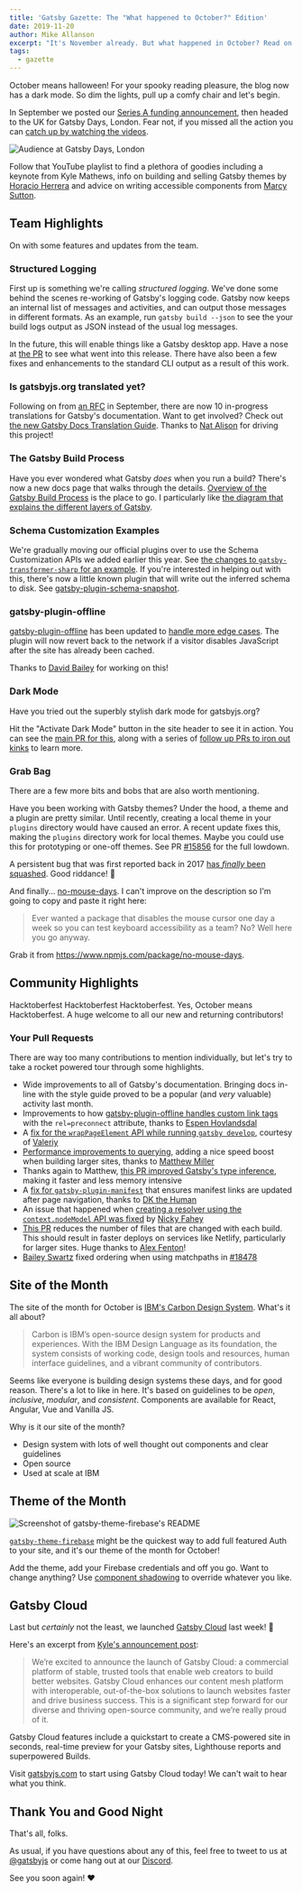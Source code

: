 ```yaml
---
title: 'Gatsby Gazette: The "What happened to October?" Edition'
date: 2019-11-20
author: Mike Allanson
excerpt: "It's November already. But what happened in October? Read on to find out more."
tags:
  - gazette
---
```


October means halloween! For your spooky reading pleasure, the blog now has a dark mode. So dim the lights, pull up a comfy chair and let's begin.

In September we posted our [Series A funding announcement](https://www.gatsbyjs.org/blog/2019-09-26-announcing-gatsby-15m-series-a-funding-round), then headed to the UK for Gatsby Days, London. Fear not, if you missed all the action you can [catch up by watching the videos](https://youtube.com/watch?v=UvO7h_KwgpE&list=PLCU2qJekvcN2f9rgS50xy7-4QBpgwid4G).

![Audience at Gatsby Days, London](./gatsby-days.jpg)

Follow that YouTube playlist to find a plethora of goodies including a keynote from Kyle Mathews, info on building and selling Gatsby themes by [Horacio Herrera](https://twitter.com/hhg2288) and advice on writing accessible components from [Marcy Sutton](https://twitter.com/marcysutton).

## Team Highlights

On with some features and updates from the team.

### Structured Logging

First up is something we're calling _structured logging_. We've done some behind the scenes re-working of Gatsby's logging code. Gatsby now keeps an internal list of messages and activities, and can output those messages in different formats. As an example, run `gatsby build --json` to see the your build logs output as JSON instead of the usual log messages.

In the future, this will enable things like a Gatsby desktop app. Have a nose at [the PR](https://github.com/gatsbyjs/gatsby/pull/14973) to see what went into this release. There have also been a few fixes and enhancements to the standard CLI output as a result of this work.

### Is gatsbyjs.org translated yet?

Following on from [an RFC](https://github.com/gatsbyjs/rfcs/pull/42) in September, there are now 10 in-progress translations for Gatsby's documentation. Want to get involved? Check out [the new Gatsby Docs Translation Guide](https://www.gatsbyjs.org/contributing/gatsby-docs-translation-guide). Thanks to [Nat Alison](https://twitter.com/tesseralis) for driving this project!

### The Gatsby Build Process

Have you ever wondered what Gatsby _does_ when you run a build? There's now a new docs page that walks through the details. [Overview of the Gatsby Build Process](https://www.gatsbyjs.org/docs/overview-of-the-gatsby-build-process) is the place to go. I particularly like [the diagram that explains the different layers of Gatsby](https://www.gatsbyjs.org/docs/overview-of-the-gatsby-build-process/#what-happens-when-you-run-gatsby-build).

### Schema Customization Examples

We're gradually moving our official plugins over to use the Schema Customization APIs we added earlier this year. See [the changes to `gatsby-transformer-sharp` for an example](https://github.com/gatsbyjs/gatsby/pull/18871). If you're interested in helping out with this, there's now a little known plugin that will write out the inferred schema to disk. See [gatsby-plugin-schema-snapshot](https://www.gatsbyjs.org/packages/gatsby-plugin-schema-snapshot).

### gatsby-plugin-offline

[gatsby-plugin-offline](https://www.gatsbyjs.org/packages/gatsby-plugin-offline) has been updated to [handle more edge cases](https://github.com/gatsbyjs/gatsby/pull/17590). The plugin will now revert back to the network if a visitor disables JavaScript after the site has already been cached.

Thanks to [David Bailey](https://twitter.com/davidbailey) for working on this!

### Dark Mode

Have you tried out the superbly stylish dark mode for gatsbyjs.org?

Hit the "Activate Dark Mode" button in the site header to see it in action. You can see the [main PR for this](https://github.com/gatsbyjs/gatsby/pull/18348), along with a series of [follow up PRs to iron out kinks](https://github.com/gatsbyjs/gatsby/pulls?q=is%3Apr+dark+mode+is%3Aclosed) to learn more.

### Grab Bag

There are a few more bits and bobs that are also worth mentioning.

Have you been working with Gatsby themes? Under the hood, a theme and a plugin are pretty similar. Until recently, creating a local theme in your `plugins` directory would have caused an error. A recent update fixes this, making the `plugins` directory work for local themes. Maybe you could use this for prototyping or one-off themes. See PR [#15856](https://github.com/gatsbyjs/gatsby/pull/15856) for the full lowdown.

A persistent bug that was first reported back in 2017 [has _finally_ been squashed](https://github.com/gatsbyjs/gatsby/pull/19009). Good riddance! 🙂

And finally... [no-mouse-days](https://www.npmjs.com/package/no-mouse-days). I can't improve on the description so I'm going to copy and paste it right here:

> Ever wanted a package that disables the mouse cursor one day a week so you can test keyboard accessibility as a team? No? Well here you go anyway.

Grab it from https://www.npmjs.com/package/no-mouse-days.

## Community Highlights

Hacktoberfest Hacktoberfest Hacktoberfest. Yes, October means Hacktoberfest. A huge welcome to all our new and returning contributors!

### Your Pull Requests

There are way too many contributions to mention individually, but let's try to take a rocket powered tour through some highlights.

- Wide improvements to all of Gatsby's documentation. Bringing docs in-line with the style guide proved to be a popular (and _very_ valuable) activity last month.
- Improvements to how [gatsby-plugin-offline handles custom link tags](https://github.com/gatsbyjs/gatsby/pull/16691) with the `rel=preconnect` attribute, thanks to [Espen Hovlandsdal](https://github.com/rexxars)
- A [fix for the `wrapPageElement` API while running `gatsby develop`](https://github.com/gatsbyjs/gatsby/pull/17111), courtesy of [Valeriy](https://github.com/ValeraS)
- [Performance improvements to querying](https://github.com/gatsbyjs/gatsby/pull/17682), adding a nice speed boost when building larger sites, thanks to [Matthew Miller](https://github.com/me4502)
- Thanks again to Matthew, [this PR improved Gatsby's type inference](https://github.com/gatsbyjs/gatsby/pull/18008), making it faster and less memory intensive
- A [fix for `gatsby-plugin-manifest`](https://github.com/gatsbyjs/gatsby/pull/17426) that ensures manifest links are updated after page navigation, thanks to [DK the Human](https://github.com/dkthehuman)
- An issue that happened when [creating a resolver using the `context.nodeModel` API was fixed](https://github.com/gatsbyjs/gatsby/pull/18650) by [Nicky Fahey](https://github.com/nickyfahey)
- [This PR](https://github.com/gatsbyjs/gatsby/pull/16686) reduces the number of files that are changed with each build. This should result in faster deploys on services like Netlify, particularly for larger sites. Huge thanks to [Alex Fenton](https://github.com/afenton90)!
- [Bailey Swartz](https://github.com/sever1an) fixed ordering when using matchpaths in [#18478](https://github.com/gatsbyjs/gatsby/pull/18478)

## Site of the Month

The site of the month for October is [IBM's Carbon Design System](https://www.carbondesignsystem.com). What's it all about?

> Carbon is IBM’s open-source design system for products and experiences. With the IBM Design Language as its foundation, the system consists of working code, design tools and resources, human interface guidelines, and a vibrant community of contributors.

Seems like everyone is building design systems these days, and for good reason. There's a lot to like in here. It's based on guidelines to be _open_, _inclusive_, _modular_, and _consistent_. Components are available for React, Angular, Vue and Vanilla JS.

Why is it our site of the month?

- Design system with lots of well thought out components and clear guidelines
- Open source
- Used at scale at IBM

## Theme of the Month

![Screenshot of gatsby-theme-firebase's README](./gatsby-theme-firebase.png)

[`gatsby-theme-firebase`](https://github.com/epilande/gatsby-theme-firebase) might be the quickest way to add full featured Auth to your site, and it's our theme of the month for October!

Add the theme, add your Firebase credentials and off you go. Want to change anything? Use [component shadowing](https://www.gatsbyjs.org/blog/2019-04-29-component-shadowing) to override whatever you like.

## Gatsby Cloud

Last but _certainly_ not the least, we launched [Gatsby Cloud](https://www.gatsbyjs.com/cloud) last week! 💃

Here's an excerpt from [Kyle's announcement post](https://www.gatsbyjs.org/blog/2019-11-14-announcing-gatsby-cloud):

> We’re excited to announce the launch of Gatsby Cloud: a commercial platform of stable, trusted tools that enable web creators to build better websites. Gatsby Cloud enhances our content mesh platform with interoperable, out-of-the-box solutions to launch websites faster and drive business success. This is a significant step forward for our diverse and thriving open-source community, and we’re really proud of it.

Gatsby Cloud features include a quickstart to create a CMS-powered site in seconds, real-time preview for your Gatsby sites, Lighthouse reports and superpowered Builds.

Visit [gatsbyjs.com](https://www.gatsbyjs.com) to start using Gatsby Cloud today! We can't wait to hear what you think.

## Thank You and Good Night

That's all, folks.

As usual, if you have questions about any of this, feel free to tweet to us at [@gatsbyjs](https://twitter.com/gatsbyjs) or come hang out at our [Discord](https://gatsby.dev/discord).

See you soon again! ❤️
